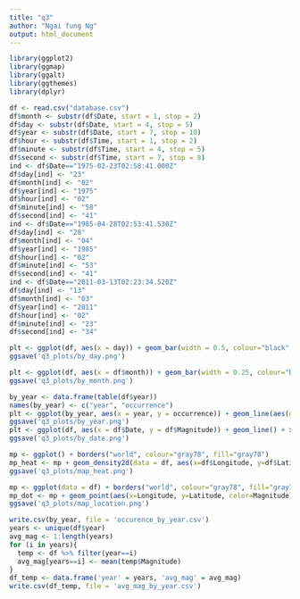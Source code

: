 ```yaml
---
title: "q3"
author: "Ngai fung Ng"
output: html_document
---
```


```r
library(ggplot2)
library(ggmap)
library(ggalt)    
library(ggthemes)
library(dplyr)
```

```r
df <- read.csv("database.csv")
df$month <- substr(df$Date, start = 1, stop = 2)
df$day <- substr(df$Date, start = 4, stop = 5)
df$year <- substr(df$Date, start = 7, stop = 10)
df$hour <- substr(df$Time, start = 1, stop = 2)
df$minute <- substr(df$Time, start = 4, stop = 5)
df$second <- substr(df$Time, start = 7, stop = 8)
ind <- df$Date=="1975-02-23T02:58:41.000Z"
df$day[ind] <- "23"
df$month[ind] <- "02"
df$year[ind] <- "1975"
df$hour[ind] <- "02"
df$minute[ind] <- "58"
df$second[ind] <- "41"
ind <- df$Date=="1985-04-28T02:53:41.530Z"
df$day[ind] <- "28"
df$month[ind] <- "04"
df$year[ind] <- "1985"
df$hour[ind] <- "02"
df$minute[ind] <- "53"
df$second[ind] <- "41"
ind <- df$Date=="2011-03-13T02:23:34.520Z"
df$day[ind] <- "13"
df$month[ind] <- "03"
df$year[ind] <- "2011"
df$hour[ind] <- "02"
df$minute[ind] <- "23"
df$second[ind] <- "34"
```

```r
plt <- ggplot(df, aes(x = day)) + geom_bar(width = 0.5, colour="black", fill="#000099") + xlab("day") + ylab("occurrence") + theme(axis.text.x = element_text(angle = 90, hjust = 1)) + ggtitle("Earthquake occurrence by day (1965-2016)")
ggsave('q3_plots/by_day.png')

plt <- ggplot(df, aes(x = df$month)) + geom_bar(width = 0.25, colour="black", fill="#000099") + xlab("month") + ylab("occurrence") + theme(axis.text.x = element_text(angle = 90, hjust = 1)) + ggtitle("Earthquake occurrence by month (1965-2016)")
ggsave('q3_plots/by_month.png')

by_year <- data.frame(table(df$year))
names(by_year) <- c("year", "occurrence")
plt <- ggplot(by_year, aes(x = year, y = occurrence)) + geom_line(aes(group=1), colour="#000099") + geom_point(size=1, colour="#CC0000") + xlab("year") + ylab("occurrence") + theme(axis.text.x = element_text(angle = 90, hjust = 1)) + ggtitle("Earthquake occurrence by year (1965-2016)")
ggsave('q3_plots/by_year.png')
plt <- ggplot(df, aes(x = df$Date, y = df$Magnitude)) + geom_line() + xlab("Year 1965-2016") + ylab("Magnitude") + theme(axis.text.x=element_blank(),axis.ticks.x=element_blank()) + ggtitle("Earthquake Magnitudes from 1965 to 2016")
ggsave('q3_plots/by_date.png')
```

```r
mp <- ggplot() + borders("world", colour="gray78", fill="gray78")
mp_heat <- mp + geom_density2d(data = df, aes(x=df$Longitude, y=df$Latitude, color=Magnitude), size = 0.00001) + stat_density2d(data = df, aes(x=df$Longitude, y=df$Latitude, fill = ..level.., alpha = ..level..), size = 0.00001, bins = 16, geom = "polygon") + scale_fill_gradient(low = "yellow3", high = "red3") + scale_alpha(range = c(0, 1), guide = FALSE) + xlab("Longtitude") + ylab("Latitude") + ggtitle("Earthquake Positions from 1965 to 2016 (Heat Map by Occurrence)") + coord_fixed(ratio = 1.3)
ggsave('q3_plots/map_heat.png')

mp <- ggplot(data = df) + borders("world", colour="gray78", fill="gray78")
mp_dot <- mp + geom_point(aes(x=Longitude, y=Latitude, color=Magnitude), size=0.00001) + xlab("Longtitude") + ylab("Latitude") + ggtitle("Earthquake Positions from 1965 to 2016") + scale_colour_gradient(low = "skyblue", high = "tomato4") + coord_fixed(ratio = 1.3)
ggsave('q3_plots/map_location.png')
```

```r
write.csv(by_year, file = 'occurence_by_year.csv')
years <- unique(df$year)
avg_mag <- 1:length(years)
for (i in years){
  temp <- df %>% filter(year==i)
  avg_mag[years==i] <- mean(temp$Magnitude)
}
df_temp <- data.frame('year' = years, 'avg_mag' = avg_mag)
write.csv(df_temp, file = 'avg_mag_by_year.csv')

```



